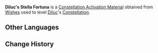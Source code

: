 {{Item Infobox
|id           = 001116
|image        = Item Stella Fortuna (5 Star).png
|type         = Constellation Activation Materials
|group        = Stella Fortuna
|rarity       = 5
|description  = [[Diluc]]'s Constellation Activation Material
|source1      = [[Wishes]]
}}
'''Diluc's Stella Fortuna''' is a [[Constellation Activation Material]] obtained from [[Wishes]] used to level [[Diluc]]'s [[Constellation]].

==Other Languages==
{{Other Languages
|default_hidden = 1
|en      = Diluc's Stella Fortuna
|zhs     = 迪卢克的命星
|zhs_rm  = Dílúkè de Mìng Xīng
|zht     = 迪盧克的命星
|zht_rm  = Dílúkè de Mìng Xīng
|ja      = ディルックの星屑
|ja_rm   = Dirukku no Hoshikuzu
|ko      = 다이루크의 운명의 별
|ko_rm   = 
|es      = Stella Fortuna de Diluc
|fr      = Stella Fortuna de Diluc
|ru      = Удача Дилюка
|th      = ดวงดาวแห่งชีวิตของ Diluc
|th_rm   = Duanggdao Haeng Chiwit Khong Diluc
|vi      = Chòm Sao Của Diluc
|de      = Stella Fortuna von Diluc
|id      = Diluc's Stella Fortuna
|pt      = Stella Fortuna de Diluc
}}

==Change History==
{{Change History|1.0}}